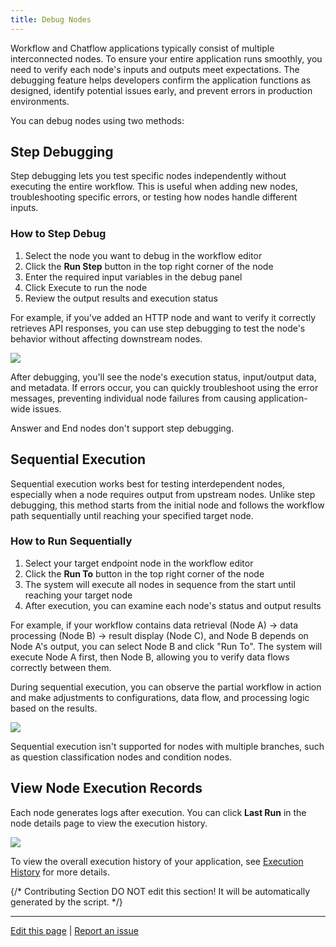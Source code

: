 ```yaml
---
title: Debug Nodes
---
```


Workflow and Chatflow applications typically consist of multiple interconnected nodes. To ensure your entire application runs smoothly, you need to verify each node's inputs and outputs meet expectations. The debugging feature helps developers confirm the application functions as designed, identify potential issues early, and prevent errors in production environments.

You can debug nodes using two methods:

## Step Debugging

Step debugging lets you test specific nodes independently without executing the entire workflow. This is useful when adding new nodes, troubleshooting specific errors, or testing how nodes handle different inputs.

### How to Step Debug

1. Select the node you want to debug in the workflow editor
2. Click the **Run Step** button in the top right corner of the node
3. Enter the required input variables in the debug panel
4. Click Execute to run the node
5. Review the output results and execution status

For example, if you've added an HTTP node and want to verify it correctly retrieves API responses, you can use step debugging to test the node's behavior without affecting downstream nodes.

![](https://assets-docs.dify.ai/2025/04/376c9de6f92cb7a5f97a6661c5e0e9eb.png)

After debugging, you'll see the node's execution status, input/output data, and metadata. If errors occur, you can quickly troubleshoot using the error messages, preventing individual node failures from causing application-wide issues.

<Warning>
    Answer and End nodes don't support step debugging.
</Warning>

## Sequential Execution

Sequential execution works best for testing interdependent nodes, especially when a node requires output from upstream nodes. Unlike step debugging, this method starts from the initial node and follows the workflow path sequentially until reaching your specified target node.

### How to Run Sequentially

1. Select your target endpoint node in the workflow editor
2. Click the **Run To** button in the top right corner of the node
3. The system will execute all nodes in sequence from the start until reaching your target node
4. After execution, you can examine each node's status and output results

For example, if your workflow contains data retrieval (Node A) → data processing (Node B) → result display (Node C), and Node B depends on Node A's output, you can select Node B and click "Run To". The system will execute Node A first, then Node B, allowing you to verify data flows correctly between them.

During sequential execution, you can observe the partial workflow in action and make adjustments to configurations, data flow, and processing logic based on the results.

![](https://assets-docs.dify.ai/2025/04/5bb7e8c6e2f0af38d272d2f4bfa3e90a.png)

<Warning>
    Sequential execution isn't supported for nodes with multiple branches, such as question classification nodes and condition nodes.
</Warning>

## View Node Execution Records

Each node generates logs after execution. You can click **Last Run** in the node details page to view the execution history.

![](https://assets-docs.dify.ai/2025/04/5ee92e6406979f5101d21865f95a86e5.png)

To view the overall execution history of your application, see [Execution History](/en/guides/workflow/debug-and-preview/history-and-logs) for more details.

{/*
Contributing Section
DO NOT edit this section!
It will be automatically generated by the script.
*/}

---

[Edit this page](https://github.com/langgenius/dify-docs/edit/main/en/guides/workflow/debug-and-preview/debug-node.mdx) | [Report an issue](https://github.com/langgenius/dify-docs/issues/new?title=Documentation%20Issue%3A%20-n&body=%23%23%20Issue%20Description%0A%3C%21--%20Please%20briefly%20describe%20the%20issue%20you%20found%20--%3E%0A%0A%23%23%20Page%20Link%0Ahttps%3A%2F%2Fgithub.com%2Flanggenius%2Fdify-docs%2Fblob%2Fmain%2Fen/guides/workflow/debug-and-preview%2Fdebug-node.mdx%0A%0A%23%23%20Suggested%20Changes%0A%3C%21--%20If%20you%20have%20specific%20suggestions%20for%20changes%2C%20please%20describe%20them%20here%20--%3E%0A%0A%3C%21--%20Thank%20you%20for%20helping%20improve%20our%20documentation%21%20--%3E)

